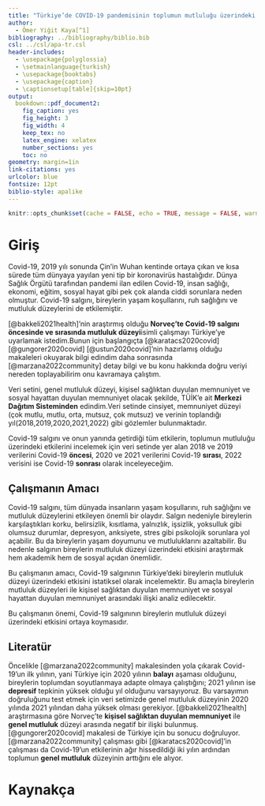 ```yaml
---
title: "Türkiye’de COVID-19 pandemisinin toplumun mutluluğu üzerindeki etkisi"
author: 
  - Ömer Yiğit Kaya[^1]
bibliography: ../bibliography/biblio.bib
csl: ../csl/apa-tr.csl
header-includes:
  - \usepackage{polyglossia}
  - \setmainlanguage{turkish}
  - \usepackage{booktabs}
  - \usepackage{caption} 
  - \captionsetup[table]{skip=10pt}
output:
  bookdown::pdf_document2:
    fig_caption: yes
    fig_height: 3
    fig_width: 4
    keep_tex: no
    latex_engine: xelatex
    number_sections: yes
    toc: no
geometry: margin=1in
link-citations: yes
urlcolor: blue
fontsize: 12pt
biblio-style: apalike
---
```


```r
knitr::opts_chunk$set(cache = FALSE, echo = TRUE, message = FALSE, warning = FALSE)
```
<!-- ======================================================================= -->
<!-- ============================== NOTLAR ================================= -->
<!-- ======================================================================= -->
[^1]: 21080371, [Github Repo](https://github.com/omeryigitkaya/Istatistik-araodev)

# Giriş

Covid-19, 2019 yılı sonunda Çin'in Wuhan kentinde ortaya çıkan ve kısa sürede tüm dünyaya yayılan yeni tip bir koronavirüs hastalığıdır. Dünya Sağlık Örgütü tarafından pandemi ilan edilen Covid-19, insan sağlığı, ekonomi, eğitim, sosyal hayat gibi pek çok alanda ciddi sorunlara neden olmuştur. Covid-19 salgını, bireylerin yaşam koşullarını, ruh sağlığını ve mutluluk düzeylerini de etkilemiştir.

[@bakkeli2021health]'nin araştırmış olduğu **Norveç'te Covid-19 salgını öncesinde ve sırasında mutluluk düzeyi**isimli çalışmayı Türkiye'ye uyarlamak istedim.Bunun için başlangıçta [@karatacs2020covid] [@gungorer2020covid] [@ustun2020covid]'nin hazırlamış olduğu makaleleri okuyarak bilgi edindim daha sonrasında [@marzana2022community] detay bilgi ve bu konu hakkında doğru veriyi nereden toplayabilirim onu kavramaya çalıştım.

Veri setini, genel mutluluk düzeyi, kişisel sağlıktan duyulan memnuniyet ve sosyal hayattan duyulan memnuniyet olacak şekilde, TÜİK'e ait **Merkezi Dağıtım Sisteminden** edindim.Veri setinde cinsiyet, memnuniyet düzeyi (çok mutlu, mutlu, orta, mutsuz, çok mutsuz) ve verinin toplandığı yıl(2018,2019,2020,2021,2022) gibi gözlemler bulunmaktadır.

Covid-19 salgını ve onun yanında getirdiği tüm etkilerin, toplumun mutluluğu üzerindeki etkilerini incelemek için veri setinde yer alan 2018 ve 2019 verilerini Covid-19 **öncesi**, 2020 ve 2021 verilerini Covid-19 **sırası**, 2022 verisini ise Covid-19 **sonrası** olarak inceleyeceğim.

## Çalışmanın Amacı

Covid-19 salgını, tüm dünyada insanların yaşam koşullarını, ruh sağlığını ve mutluluk düzeylerini etkileyen önemli bir olaydır. Salgın nedeniyle bireylerin karşılaştıkları korku, belirsizlik, kısıtlama, yalnızlık, işsizlik, yoksulluk gibi olumsuz durumlar, depresyon, anksiyete, stres gibi psikolojik sorunlara yol açabilir. Bu da bireylerin yaşam doyumunu ve mutluluklarını azaltabilir. Bu nedenle salgının bireylerin mutluluk düzeyi üzerindeki etkisini araştırmak hem akademik hem de sosyal açıdan önemlidir.

Bu çalışmanın amacı, Covid-19 salgınının Türkiye'deki bireylerin mutluluk düzeyi üzerindeki etkisini istatiksel olarak incelemektir. Bu amaçla bireylerin mutluluk düzeyleri ile kişisel sağlıktan duyulan memnuniyet ve sosyal hayattan duyulan memnuniyet arasındaki ilişki analiz edilecektir.

Bu çalışmanın önemi, Covid-19 salgınının bireylerin mutluluk düzeyi üzerindeki etkisini ortaya koymasıdır.

## Literatür
Öncelikle [@marzana2022community] makalesinden yola çıkarak Covid-19’un ilk yılının, yani Türkiye için 2020 yılının **balayı** aşaması olduğunu, bireylerin toplumdan soyutlanmaya adapte olmaya çalıştığını; 2021 yılının ise **depresif** tepkinin yüksek olduğu yıl olduğunu varsayıyoruz. Bu varsayımın doğruluğunu test etmek için veri setimizde genel mutluluk düzeyinin 2020 yılında 2021 yılından daha yüksek olması gerekiyor. [@bakkeli2021health] araştırmasına göre Norveç’te **kişisel sağlıktan duyulan memnuniyet** ile **genel mutluluk** düzeyi arasında negatif bir ilişki bulunmuş. [@gungorer2020covid] makalesi de Türkiye için bu sonucu doğruluyor. [@marzana2022community] çalışması gibi [@karatacs2020covid]'in çalışması da Covid-19’un etkilerinin ağır hissedildiği iki yılın ardından toplumun **genel mutluluk** düzeyinin arttığını ele alıyor.

\newpage

# Kaynakça {#references}

::: {#''refs''}
:::
